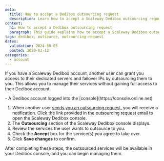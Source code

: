 ```yaml
---
meta:
  title: How to accept a Dedibox outsourcing request
  description: Learn how to accept a Scaleway Dedibox outsourcing request.
content:
  h1: How to accept a Dedibox outsourcing request
  paragraph: This guide explains how to accept a Scaleway Dedibox outsourcing request.
tags: dedibox, outsource, outsourcing-request
dates:
  validation: 2024-08-05
  posted: 2020-03-12
categories:
  - account
---
```


If you have a Scaleway Dedibox account, another user can grant you access to their dedicated servers and failover IPs by outsourcing them to you. This allows you to manage their services without gaining full access to their Dedibox account.

<Macro id="requirements" />
- A Dedibox account logged into the [console](https://console.online.net)


1. When another user [sends you an outsourcing request](/dedibox-console/account/how-to/outsource-dedibox/), you will receive a notification. Click the link provided in the outsourcing request email to open the Scaleway Dedibox console.
    <Lightbox src="scaleway-dedibox-console-outsourcing-request.webp" />
2. The **Outsourcing** section of the Scaleway Dedibox console displays.
3. Review the services the user wants to outsource to you.
4. Check the **Accept** box for the service(s) you agree to take over.
    <Lightbox src="scaleway-dedibox-console-outsourcing-accept.webp" />
5. Click **Save changes** to confirm.

After completing these steps, the outsourced services will be available in your Dedibox console, and you can begin managing them.